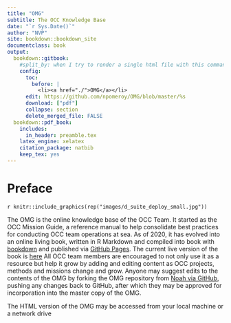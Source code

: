 ```yaml
---
title: "OMG"
subtitle: The OCC Knowledge Base
date: "`r Sys.Date()`"
author: "NVP"
site: bookdown::bookdown_site
documentclass: book
output:
  bookdown::gitbook:
    #split_by: when I try to render a single html file with this command, R Studio says that it can't find index.html, which of course is not created when I render a single html file...so I'm not going to try and do this
    config:
      toc:
        before: |
          <li><a href="./">OMG</a></li>
      edit: https://github.com/npomeroy/OMG/blob/master/%s
      download: ["pdf"]
      collapse: section
      delete_merged_file: FALSE
  bookdown::pdf_book:
    includes:
      in_header: preamble.tex
    latex_engine: xelatex
    citation_package: natbib
    keep_tex: yes
---
```


# Preface {-}

`r knitr::include_graphics(rep("images/d_suite_deploy_small.jpg"))`

The OMG is the online knowledge base of the OCC Team.  It started as the OCC Mission Guide, a reference manual to help consolidate best practices for conducting OCC team operations at sea.  As of 2020, it has evolved into an online living book, written in R Markdown and compiled into book with [bookdown](https://bookdown.org/yihui/bookdown/) and published via [GitHub Pages](https://pages.github.com/).  The current live version of the book is [here](https://npomeroy.github.io/OMG/) All OCC team members are encouraged to not only use it as a resource but help it grow by adding and editing content as OCC projects, methods and missions change and grow. Anyone may suggest edits to the contents of the OMG by forking the OMG repository from [Noah via GitHub](https://github.com/npomeroy/OMG), pushing any changes back to GitHub, after which they may be approved for incorporation into the master copy of the OMG.  


The HTML version of the OMG may be accessed from your local machine or a network drive
